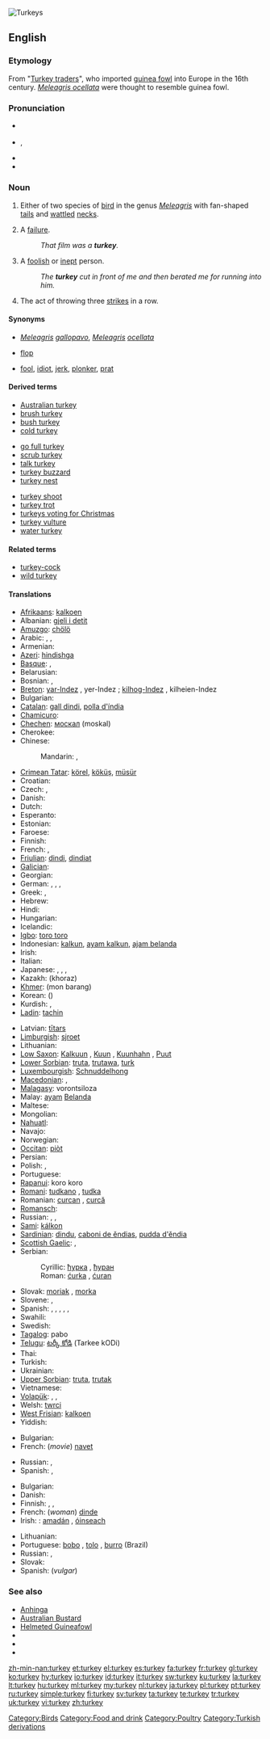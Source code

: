 [[Image:Turkeys_1.jpg|thumb|Turkeys]]
{{also|Turkey}}
==English==

===Etymology===
From "[[Turkey trader]]s", who imported [[guinea fowl]] into Europe in the 16th century. ''[[w:Meleagris ocellata|Meleagris ocellata]]'' were thought to resemble guinea fowl.

===Pronunciation===
* {{a|RP}} {{IPA|/ˈtɜː.kɪ/}}
* {{a|US}} {{enPR|tûr'kē}}, {{IPA|/ˈtɝː.kɪ/}}
* {{audio|en-us-turkey.ogg|Audio (US)}}
* {{rhymes|ɜː(r)ki}}

===Noun===
{{en-noun}}

# Either of two species of [[bird]] in the genus ''[[Meleagris]]'' with fan-shaped [[tail]]s and [[wattle]]d [[neck]]s.
# {{colloquial}} A [[failure]].
#: ''That film was a '''turkey'''.''
# {{slang|usually|mildly|derogatory}} A [[foolish]] or [[inept]] person.
#: ''The '''turkey''' cut in front of me and then berated me for running into him.''
# {{bowling}} The act of throwing three [[strike]]s in a row.

====Synonyms====
* {{sense|bird}} ''[[Meleagris]] [[gallopavo]]'', ''[[Meleagris]] [[ocellata]]''
* {{sense|failure}} [[flop]]
* {{sense|stupid person}} [[fool]], [[idiot]], {{qualifier|US}} [[jerk]], {{qualifier|UK}} [[plonker]], {{qualifier|UK}} [[prat]]

====Derived terms====
{{rel-top3|Terms derived from ''turkey''}}
* [[Australian turkey]]
* [[brush turkey]]
* [[bush turkey]]
* [[cold turkey]]
{{rel-mid3}}
* [[go full turkey]]
* [[scrub turkey]]
* [[talk turkey]]
* [[turkey buzzard]]
* [[turkey nest]]
{{rel-mid3}}
* [[turkey shoot]]
* [[turkey trot]]
* [[turkeys voting for Christmas]]
* [[turkey vulture]]
* [[water turkey]]
{{rel-bottom}}

====Related terms====
* [[turkey-cock]]
* [[wild turkey]]

====Translations====
{{trans-top|bird}}
* [[Afrikaans]]: [[kalkoen]]
* Albanian: [[gjeli i detit]]
* [[Amuzgo]]: [[chölö]]
* Arabic: {{t|ar|ديك هندي|m|tr=diik híndiy}}, {{t|ar|ديك رومي|m|tr=diik rúumiy}}, {{t|ar|ديك الحبش|m|tr=diik al-Hábash}}
* Armenian: {{t-|hy|հնդկահավ|tr=hndkahav}}
* [[Azeri]]: [[hindishga]]
* [[Basque]]: {{t|eu|indioilar|m}}, {{t|eu|indioilo|f}}
* Belarusian: {{t|be|дзікая індычка|f|tr=dzíkaja indýčka|xs=Belarusian}}
* Bosnian: {{t-|bs|ćurka|f}}, {{t-|bs|ćuran|m}}
* [[Breton]]: [[yar-Indez]] {{f}}, yer-Indez {{p}}; [[kilhog-Indez]] {{m}}, kilheien-Indez {{p}}
* Bulgarian: {{t+|bg|пуйка|f|tr=pujka}}
* [[Catalan]]: [[gall dindi]], [[polla d'índia]]
* [[Chamicuro]]: {{tø|ccc|mikarawa}}
* [[Chechen]]: [[москал]] (moskal)
* Cherokee: {{t-|chr|ᎬᏂ|sc=Cher|xs=Cherokee}}
* Chinese:
*: Mandarin: {{t-|cmn|火雞|sc=Hani}}, {{t-|cmn|火鸡|tr=huǒjī|sc=Hani}}
* [[Crimean Tatar]]: [[körel]], [[köküş]], [[müsür]]
* Croatian: {{t+|hr|puran}}
* Czech: {{t-|cs|krocan|m}}, {{t+|cs|krůta|f}}
* Danish: {{t-|da|kalkun}}
* Dutch: {{t+|nl|kalkoen|m}}
* Esperanto: {{t-|eo|meleagro|xs=Esperanto}}
* Estonian: {{t-|et|kalkun}}
* Faroese: {{t-|fo|kalkun|xs=Faroese}}
* Finnish: {{t+|fi|kalkkuna}}
* French: {{t+|fr|dinde|f}}, {{t+|fr|dindon|m}}
* [[Friulian]]: [[dindi]], [[dindiat]]
* [[Galician]]: {{t|gl|pavo|m}}
* Georgian: {{t|ka|ინდაური|tr=indauri|sc=Geor|xs=Georgian}}
* German: {{t+|de|Truthahn|m}}, {{t|de|Truthenne|f}}, {{t-|de|Puter|m}}, {{t+|de|Pute|f}}
* Greek: {{t+|el|γαλοπούλα|f|tr=galopoúla}}, {{t+|el|διάνος|m|tr=ðiános}}
* Hebrew: {{t|he|תרנגול הודו|tr=tarnegol hodu}}
* Hindi: {{t|hi|पीरू|tr=pīrū|xs=Hindi}}
* Hungarian: {{t+|hu|pulyka}}
* Icelandic: {{t-|is|kalkúnn}}
* [[Igbo]]: [[toro toro]]
* Indonesian: [[kalkun]], [[ayam kalkun]], [[ajam belanda]]
* Irish: {{t|ga|turcaí|m|xs=Irish}}
* Italian: {{t+|it|tacchino|m}}
* Japanese: {{t-|ja|七面鳥|tr=しちめんちょう, shichimenchō}}, {{t-|ja|カラクン|tr=karakun}}, {{t-|ja|カラクン鳥|tr=karakun-chō}}, {{t|ja|ターキー|tr=tākī}}
* Kazakh: (khoraz)
* [[Khmer]]: (mon barang)
* Korean: {{t|ko|칠면조|tr=chilmyeonjo|sc=Hang}} ({{t-|ko|七面鳥|sc=Hani}})
* Kurdish: {{ku-Arab|[[بووقه‌له‌موون]]}}, {{ku-Arab|[[قه‌ل]]}}
* [[Ladin]]: [[tachin]]
{{trans-mid}}
* Latvian: [[tītars]]
* [[Limburgish]]: [[sjroet]]
* Lithuanian: {{t+|lt|kalakutas|xs=Lithuanian}}
* [[Low Saxon]]: [[Kalkuun]] {{m}}, [[Kuun]] {{m}}, [[Kuunhahn]] {{m}}, [[Puut]] {{f}}
* [[Lower Sorbian]]: [[truta]], [[trutawa]], [[turk#Lower_Sorbian|turk]]
* [[Luxembourgish]]: [[Schnuddelhong]]
* [[Macedonian]]: {{t|mk|мисирка|f|tr=mísirka}},  {{t|mk|мисир|m|tr=mísir}}
* [[Malagasy]]: vorontsiloza
* Malay: [[ayam]] [[Belanda]]
* Maltese: {{t-|mt|dundjan|xs=Maltese}}
* Mongolian: {{t-|mn|цацагт хяргуул|m|tr=tsatsagt hyarguul|sc=Cyrl|xs=Mongolian}}
* [[Nahuatl]]: {{t|nah|xuehxolotl|xs=Nahuatl}}
* Navajo: {{tø|nv|tązhii}}
* Norwegian: {{t-|no|kalkun|m}}
* [[Occitan]]: [[piòt]]
* Persian: {{t+|fa|بوقلمون|tr=buqalamun}}
* Polish: {{t+|pl|indyk|m}}, {{t-|pl|indyczka|f}}
* Portuguese: {{t+|pt|peru|m}}
* [[Rapanui]]: koro koro
* [[Romani]]: [[tudkano]] {{m}}, [[tudka]] {{f}}
* Romanian: [[curcan]] {{m}}, [[curcă]] {{f}}<!--this belongs under the Romanian entry: [[curcani]] ''m pl'', [[curci]] ''f pl''-->
* [[Romansch]]: {{t|rm|galdin|m}}
* Russian: {{t+|ru|индюк|m|tr=indjúk}}, {{t+|ru|индейка|f|tr=indéjka}},  {{qualifier|colloquial}} {{t|ru|индюшка|f|tr=indjúška}}
* [[Sami]]: [[kálkon]]
* [[Sardinian]]: [[dindu]], [[caboni de ěndias]], [[pudda d'ěndia]]
* [[Scottish Gaelic]]: {{qualifier|cock}} {{t|gd|coileach-Frangach|m}}, {{qualifier|hen}} {{t|gd|cearc-Fhrangach|f}}
* Serbian:
*: Cyrillic: [[ћурка]] {{f}}, [[ћуран]] {{m}}
*: Roman: [[ćurka]] {{f}}, [[ćuran]] {{m}}
* Slovak: [[moriak]] {{m}}, [[morka]] {{f}}
* Slovene: {{t+|sl|puran|m}}, {{t-|sl|pura|f}}
* Spanish: {{t+|es|pavo|m}}, {{t-|es|chompipe|m}} {{qualifier|Costa Rica|El Salvador|Guatemala|Honduras|Nicaragua}}, {{t+|es|guajolote|m}} {{qualifier|Mexican standard usage}}, {{t+|es|guanajo|m}} {{italbrac|Cuba}}, {{t+|es|pisco|m}} {{qualifier|Colombia|Southwestern Venezuelan Andes}}, {{t-|es|totol|m}} {{qualifier|Southeastern Mexico}}
* Swahili: {{t+|sw|bata mzinga|xs=Swahili}}
* Swedish: {{t+|sv|kalkon}}
* [[Tagalog]]: pabo
* [[Telugu]]: [[టర్కీ కోడి]] (Tarkee kODi)
* Thai: {{t|th|ไก่งวง|tr=kai nguang}}
* Turkish: {{t+|tr|hindi}}
* Ukrainian: {{t|uk|індик|m|tr=indýk|xs=Ukrainian}}
* [[Upper Sorbian]]: [[truta]], [[trutak]]
* Vietnamese: {{t+|vi|gà tây|xs=Vietnamese}}
* [[Volapük]]: {{t-|vo|dindun|xs=Volapük}}, {{qualifier|male}} {{t|vo|hidindun}}, {{qualifier|female}} {{t|vo|jidindun}}
* Welsh: [[twrci]]
* [[West Frisian]]: [[kalkoen]]
* Yiddish: {{t|yi|אינדיק|tr=indik|sc=yi-Hebr|xs=Yiddish}}
{{trans-bottom}}

{{trans-top|failure}}
* Bulgarian: {{t+|bg|провал|m|tr=proval}}
* French: (''movie'') [[navet]] {{m}}
{{trans-mid}}
* Russian: {{t+|ru|провал|m|tr=provál}}, {{t+|ru|фиаско|n|tr=fiásko}}
* Spanish: {{t+|es|fracaso|m}}, {{t+|es|fiasco|m}}
{{trans-bottom}}

{{trans-top|stupid person}}
* Bulgarian: {{t+|bg|глупак|m|tr=glupák}}
* Danish: {{t|da|fjols|n}}
* Finnish: {{t+|fi|typerys}}, {{t+|fi|hölmö}}, {{t+|fi|idiootti}}
* French: (''woman'') [[dinde]] {{f}}
* Irish: : [[amadán]] {{m}}, [[óinseach]] {{f}}
{{trans-mid}}
* Lithuanian: {{t+|lt|kvailys|m|xs=Lithuanian}}
* Portuguese: [[bobo]] {{m}}, [[tolo]] {{m}}, [[burro]] (Brazil)
* Russian: {{t+|ru|глупец|m|tr=glupéts}}, {{t+|ru|дурак|m|tr=durák}}
* Slovak: {{t-|sk|blázon|m}}
* Spanish: (''vulgar'') {{t+|es|pendejo|m}}
{{trans-bottom}}

===See also===
* [[Anhinga]]
* [[Australian Bustard]]
* [[Helmeted Guineafowl]]
* {{pedia|Turkey (bird)}}
* {{specieslite|Meleagris gallopavo}}
* {{specieslite|Meleagris ocellata}}

[[Category:Birds]]
[[Category:Food and drink]]
[[Category:Poultry]]
[[Category:Turkish derivations]]

[[zh-min-nan:turkey]]
[[et:turkey]]
[[el:turkey]]
[[es:turkey]]
[[fa:turkey]]
[[fr:turkey]]
[[gl:turkey]]
[[ko:turkey]]
[[hy:turkey]]
[[io:turkey]]
[[id:turkey]]
[[it:turkey]]
[[sw:turkey]]
[[ku:turkey]]
[[la:turkey]]
[[lt:turkey]]
[[hu:turkey]]
[[ml:turkey]]
[[my:turkey]]
[[nl:turkey]]
[[ja:turkey]]
[[pl:turkey]]
[[pt:turkey]]
[[ru:turkey]]
[[simple:turkey]]
[[fi:turkey]]
[[sv:turkey]]
[[ta:turkey]]
[[te:turkey]]
[[tr:turkey]]
[[uk:turkey]]
[[vi:turkey]]
[[zh:turkey]]